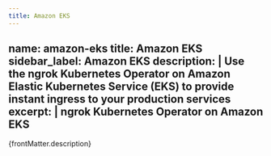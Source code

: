 ```yaml
---
title: Amazon EKS
---
```


name: amazon-eks
title: Amazon EKS
sidebar_label: Amazon EKS
description: |
  Use the ngrok Kubernetes Operator on Amazon Elastic Kubernetes Service (EKS) to provide instant ingress to your production services
excerpt: |
  ngrok Kubernetes Operator on Amazon EKS
---


<p>{frontMatter.description}</p>

<IntegrationPageList name={frontMatter.name} />
